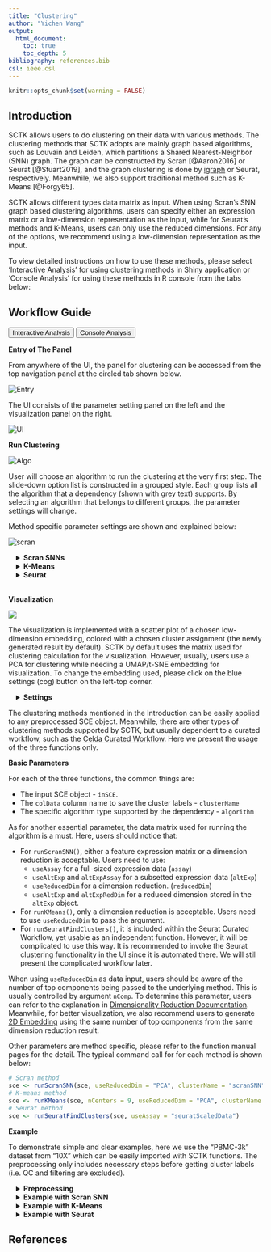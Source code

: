 ```yaml
---
title: "Clustering"
author: "Yichen Wang"
output:
  html_document:
    toc: true
    toc_depth: 5
bibliography: references.bib
csl: ieee.csl
---
```


```r
knitr::opts_chunk$set(warning = FALSE)
```

````{=html}
<head>
<meta name="viewport" content="width=device-width, initial-scale=1">
</head>
<body>
````

## Introduction

SCTK allows users to do clustering on their data with various methods. The clustering methods that SCTK adopts are mainly graph based algorithms, such as Louvain and Leiden, which partitions a Shared Nearest-Neighbor (SNN) graph. The graph can be constructed by Scran [@Aaron2016] or Seurat [@Stuart2019], and the graph clustering is done by [igraph](https://igraph.org/r/) or Seurat, respectively. Meanwhile, we also support traditional method such as K-Means [@Forgy65].  

SCTK allows different types data matrix as input. When using Scran's SNN graph based clustering algorithms, users can specify either an expression matrix or a low-dimension representation as the input, while for Seurat's methods and K-Means, users can only use the reduced dimensions. For any of the options, we recommend using a low-dimension representation as the input. 

To view detailed instructions on how to use these methods, please select 'Interactive Analysis' for using clustering methods in Shiny application or 'Console Analysis' for using these methods in R console from the tabs below: 

## Workflow Guide

````{=html}
<div class="tab">
  <button class="tablinks" onclick="openTab(event, 'interactive')" id="ia-button">Interactive Analysis</button>
  <button class="tablinks" onclick="openTab(event, 'console')" id="console-button">Console Analysis</button>
</div>

<div id="interactive" class="tabcontent">
````

**Entry of The Panel**

From anywhere of the UI, the panel for clustering can be accessed from the top navigation panel at the circled tab shown below.  

![Entry](ui_screenshots/clustering/clst_ui_entry.png)\

The UI consists of the parameter setting panel on the left and the visualization panel on the right. 

![UI](ui_screenshots/clustering/clst_ui.png)\

**Run Clustering**

![Algo](ui_screenshots/clustering/clst_ui_algo.png)\

User will choose an algorithm to run the clustering at the very first step. The slide-down option list is constructed in a grouped style. Each group lists all the algorithm that a dependency (shown with grey text) supports. By selecting an algorithm that belongs to different groups, the parameter settings will change.

Method specific parameter settings are shown and explained below:

![scran](ui_screenshots/clustering/clst_ui_param.png)\

````{=html}
 <style>
div.offset { background-color:inherit ; border-radius: 5px; margin-left: 15px;}
</style>
<div class = "offset">
<details>
  <summary><b>Scran SNNs</b></summary>
````  

For the choices in the algorithm list, please refer to `cluster_louvain()`, `cluster_leiden()`, `cluster_walktrap()`, `cluster_infomap()`, `cluster_fast_greedy()`, `cluster_label_prop()`, and `cluster_leading_eigen()` in the `igraph` package documentation.  

- Data matrix selection - selection input **"Select Input Matrix"**. Scran SNN method allows various types of data matrices. Either a full-sized or a subsetted expression matrix, technically called `assay` or `altExp`, respectively, or a reduced dimension, technically `reducedDim`, is allowed. 
- Resolution related parameters:
    - Numeric input **"K value"**. `K` is an integer scalar specifying the number of nearest neighbors to consider during graph construction. Considering more neighbors results in larger groups. (See parameter `k` of `scran::buildSNNGraph()`)
    - Numeric input **"Resolution"**, only seen when choosing "leiden" algorithm. Higher resolutions lead to more smaller communities, while lower resolutions lead to fewer larger communities. (See parameter `resolution_parameter` of `igraph::cluster_leiden()`)
    - Numeric input **"Steps"**, only seen when choosing "walktrap" algorithm. The length of the random walks to perform. Less steps lead to fewer larger communities, and take more time for computation. (See parameter `steps` of `igraph::cluster_walktrap()`)
- Algorithm detail setting 
    - selection input **"Edge Weight Type"**. Users can specify the type of weighting scheme to use for shared neighbors. (See parameter `type` of `scran::buildSNNGraph()`)
    - Selection input **"Objective Function"**, only seen when choosing "leiden" algorithm. The objective function, "CPM" [@Ronhovde2010] or "modularity" [@Newman2004], evaluates the partitioning of the graph, and the algorithm attempts to maximize the score. 
- Component number setting - numeric input **"Number of Components"**. If users specify a low-dimensional matrix as input, the method will be applied on the top components. When an `assay` or `altExp` is chosen, the algorithm will perform a PCA on the matrix and obtain the top PCs for downstream use. This number could be determined with the help of an Elbow plot in the ["Dimension Reduction"](dimensionality_reduction.html) section. For better visualization, we suggest generating [2D embedding](2d_embedding.html) with the same number of components from the selected reduced dimensions. 

````{=html}
</details>
<details>
  <summary><b>K-Means</b></summary>
````  

When the selected algorithm belongs to "K-Means" group, the parameter settings will look like the figure above.  

- Data matrix selection - selection input **"Select a ReducedDim"**. Here the data matrix allowed can only be a reduced dimension, technically called `reducedDim` and should be obtained in advance from [Dimensionality Reduction](dimensionality_reduction.html) tab. 
- Cluster number determining - numeric input **"Number of Centers (Clusters)"**. User will decide the exact number of clusters here. In term of K-means algorithm, the number of cluster centroids. 
- Iteration limit setting - numeric input **"Max Number of Iterations"**. User will here decide the maximum number of iterations to run. 
- Algorithm detail setting - numeric input **"Number of Random Sets"**. Kmeans attempts multiple initial configurations and reports on the best one. Here users will set the number of initial configurations to use. 

````{=html}
</details>
<details>
  <summary><b>Seurat</b></summary>
````  

When the selected algorithm belongs to "Seurat" group, the parameter settings will look like the figure above.  

- Data matrix selection - selection input **"Select a ReducedDim"**. Here the data matrix allowed can only be a reduced dimension, technically called `reducedDim` and should be obtained in advance from ["Feature Selection & Dimension Reduction" tab](dimensionality_reduction.html). 
- Component number setting - numeric input **"How Many Dimensions to Use"**.
- Algorithm detail setting - checkbox input **"Group Singletons"**.
- Resolution setting - numeric input **"Resolution"**.

````{=html}
</details>
</div>
<br>
````  

**Visualization**

![](ui_screenshots/clustering/clst_ui_vis.png)\

The visualization is implemented with a scatter plot of a chosen low-dimension embedding, colored with a chosen cluster assignment (the newly generated result by default). SCTK by default uses the matrix used for clustering calculation for the visualization. However, usually, users use a PCA for clustering while needing a UMAP/t-SNE embedding for visualization. To change the embedding used, please click on the blue settings (cog) button on the left-top corner.  

````{=html}
<div class = "offset">
<details>
  <summary><b>Settings</b></summary>
````

- Cluster annotation selection - radio button selection **"Select from Current Results"** and **"Select from All Present Annotation"**. This selection updates the dropdown menu with the available annotations. Only a successful run of clustering in the current SCTK session adds an option for the new result to "Select from Current Results", while all the cell annotation stored in background (i.e. `colData(sce)`) are accessible if "Select from All Present Annotation" is chosen. 
- Dimension Reduction selection - selection input **"Use Reduction"**. User have to choose a reduction here for plotting. If there is not yet any option, user can obtain one from [Dimension Reduction](dimensionality_reduction.html) tab. 

````{=html}
</details>
</div>
</div>

<div id="console" class="tabcontent">
````

The clustering methods mentioned in the Introduction can be easily applied to any preprocessed SCE object. Meanwhile, there are other types of clustering methods supported by SCTK, but usually dependent to a curated workflow, such as the [Celda Curated Workflow](celda_curated_workflow.html). Here we present the usage of the three functions only.  

**Basic Parameters**

For each of the three functions, the common things are:

- The input SCE object - `inSCE`.
- The `colData` column name to save the cluster labels - `clusterName`
- The specific algorithm type supported by the dependency - `algorithm`

As for another essential parameter, the data matrix used for running the algorithm is a must. Here, users should notice that:

- For `runScranSNN()`, either a feature expression matrix or a dimension reduction is acceptable. Users need to use: 
    - `useAssay` for a full-sized expression data (`assay`)
    - `useAltExp` and `altExpAssay` for a subsetted expression data (`altExp`)
    - `useReducedDim` for a dimension reduction. (`reducedDim`)
    - `useAltExp` and `altExpRedDim` for a reduced dimension stored in the `altExp` object. 
- For `runKMeans()`, only a dimension reduction is acceptable. Users need to use `useReducedDim` to pass the argument.
- For `runSeuratFindClusters()`, it is included within the Seurat Curated Workflow, yet usable as an independent function. However, it will be complicated to use this way. It is recommended to invoke the Seurat clustering functionality in the UI since it is automated there. We will still present the complicated workflow later. 

When using `useReducedDim` as data input, users should be aware of the number of top components being passed to the underlying method. This is usually controlled by argument `nComp`. To determine this parameter, users can refer to the explanation in [Dimensionality Reduction Documentation](dimensionality_reduction.html). Meanwhile, for better visualization, we also recommend users to generate [2D Embedding](2d_embedding.html) using the same number of top components from the same dimension reduction result. 

Other parameters are method specific, please refer to the function manual pages for the detail. The typical command call for for each method is shown below:

```R
# Scran method
sce <- runScranSNN(sce, useReducedDim = "PCA", clusterName = "scranSNN")
# K-means method
sce <- runKMeans(sce, nCenters = 9, useReducedDim = "PCA", clusterName = "KMeans")
# Seurat method
sce <- runSeuratFindClusters(sce, useAssay = "seuratScaledData")
```

**Example**

To demonstrate simple and clear examples, here we use the "PBMC-3k" dataset from "10X" which can be easily imported with SCTK functions. The preprocessing only includes necessary steps before getting cluster labels (i.e. QC and filtering are excluded). 

````{=html}
<div class = "offset">
<details>
  <summary><b>Preprocessing</b></summary>
````

```R
library(singleCellTK)
sce <- importExampleData("pbmc3k")
sce <- runNormalization(sce, outAssayName = "logcounts", normalizationMethod = "logNormCounts")
# Default HVG method is "vst" from Seurat
sce <- runFeatureSelection(sce, useAssay = "counts")
sce <- setTopHVG(sce, featureSubsetName = "hvf")
sce <- runDimReduce(sce, useAssay = "logcounts", useFeatureSubset = "hvf", scale = TRUE, reducedDimName = "PCA")
# Optional visualization
sce <- runDimReduce(sce, method = "scaterUMAP", useReducedDim = "PCA", reducedDimName = "UMAP", nComponents = 10)
plotDimRed(sce, "UMAP")
```

````{=html}
</details>
````

````{=html}
<details>
  <summary><b>Example with Scran SNN</b></summary>
  <details>
    <summary><b>Method specific parameters</b></summary>
````
- `k`, the number of nearest neighbors used to construct the graph. Smaller value indicates higher resolution and larger number of clusters. 
- `nComp`, the number of components to use when `useAssay` or `useAltExp` is specified. WON'T work with `useReducedDim`. 
- For `weightType` and `algorithm`, users should choose from a given list of options, which can be found with `?runScranSNN`. For the introduction of those options, please refer to `scran::buildSNNGraph()` and [igraph](https://rdrr.io/cran/igraph/). 
- Different algorithms, supported by [igraph](https://rdrr.io/cran/igraph/), might allows different parameters, such as `objective_function` and `resolution_parameter` for Leiden [@Traag2019], `steps` for Walktrap [@Pons2005]. Please also refer to function reference for detail. 
````{=html}
</details>
````

```R

# Most of the time, you will want to use a dimensionality reduction for clustering:
sce <- runScranSNN(inSCE = sce, useReducedDim = "PCA", nComp = 10, clusterName = "scranSNN_PCA")
plotSCEDimReduceColData(inSCE = sce, colorBy = "scranSNN_PCA", reducedDimName = "UMAP")

# Alternatively, clustering can be run directly from an assay by setting "useAssay" and "useReducedDim" to 'NULL':
sce <- runScranSNN(sce, useAssay = "logcounts", useReducedDim = NULL, clusterName = "scranSNN_logcounts")
plotSCEDimReduceColData(sce, colorBy = "scranSNN_logcounts", reducedDimName = "UMAP")

```

````{=html}
</details>
````

````{=html}
<details>
  <summary><b>Example with K-Means</b></summary>
  <details>
    <summary><b>Method specific parameters</b></summary>
````

- `nCenters`, the number of final clusters. This is required.
- `nIter`, the maximum number of iterations allowed.
- `nStart`, the number of random sets to choose. Since K-Means is an algorithm with reasonable randomness, the function allows attempting multiple initial configurations and reports on the best one.
- `seed`, The seed for the random number generator. 
- For `algorithm`, users should choose from a given list of options, which can be found with `?runKMeans`. For the introduction of those options, please refer to `?stats::kmeans`. 

````{=html}
</details>
````

```R
sce <- runKMeans(inSCE = sce, useReducedDim = "PCA", nComp = 10, nCenters = 10, clusterName = "kmeans")
plotSCEDimReduceColData(inSCE = sce, colorBy = "kmeans", reducedDimName = "UMAP")
```

````{=html}
</details>
<details>
  <summary><b>Example with Seurat</b></summary>
````

Seurat clustering method is recommended to be used in the [Seurat Curated Workflow](seurat_curated_workflow.html) in console analysis. When users preprocessed the dataset with other approaches, the clustering with Seurat function can be complicated, since some sorts of Seurat specific metadata is always needed.  

```R
# Prepare what seurat function needs
library(Seurat)
pca <- reducedDim(sce, "PCA")[,1:10]
rownames(pca) <- gsub("_", "-", rownames(pca))
stdev <- as.numeric(attr(pca, "percentVar"))
new_pca <- CreateDimReducObject(embeddings = pca, assay = "RNA", stdev = stdev, key = "PC_")
# Then we can take the Seurat Curated Workflow independent dimension 
# reduction as an input. 
sce <- runSeuratFindClusters(sce, externalReduction = new_pca)
plotSCEDimReduceColData(inSCE = sce, colorBy = "Seurat_louvain_Resolution0.8", reducedDimName = "UMAP")
```

````{=html}
</details>
</div>
</div>
<script>
document.getElementById("ia-button").click();
</script>
</body>
````

## References
